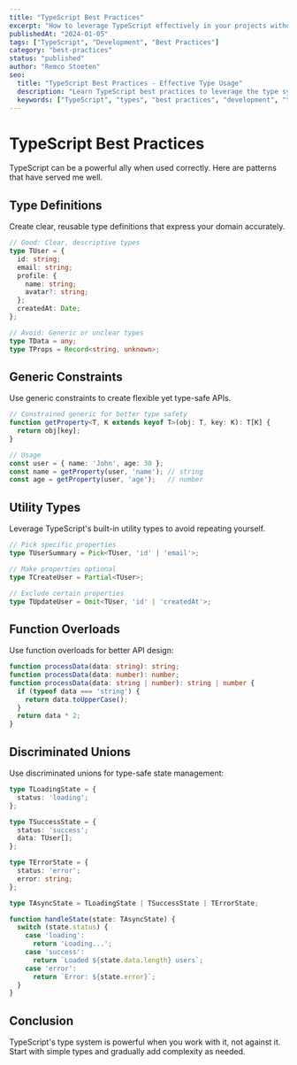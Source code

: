 ```yaml
---
title: "TypeScript Best Practices"
excerpt: "How to leverage TypeScript effectively in your projects without fighting the type system."
publishedAt: "2024-01-05"
tags: ["TypeScript", "Development", "Best Practices"]
category: "best-practices"
status: "published"
author: "Remco Stoeten"
seo:
  title: "TypeScript Best Practices - Effective Type Usage"
  description: "Learn TypeScript best practices to leverage the type system effectively without fighting it. Essential patterns for better code."
  keywords: ["TypeScript", "types", "best practices", "development", "type safety"]
---
```


# TypeScript Best Practices

TypeScript can be a powerful ally when used correctly. Here are patterns that have served me well.

## Type Definitions

Create clear, reusable type definitions that express your domain accurately.

```typescript
// Good: Clear, descriptive types
type TUser = {
  id: string;
  email: string;
  profile: {
    name: string;
    avatar?: string;
  };
  createdAt: Date;
};

// Avoid: Generic or unclear types
type TData = any;
type TProps = Record<string, unknown>;
```

## Generic Constraints

Use generic constraints to create flexible yet type-safe APIs.

```typescript
// Constrained generic for better type safety
function getProperty<T, K extends keyof T>(obj: T, key: K): T[K] {
  return obj[key];
}

// Usage
const user = { name: 'John', age: 30 };
const name = getProperty(user, 'name'); // string
const age = getProperty(user, 'age');   // number
```

## Utility Types

Leverage TypeScript's built-in utility types to avoid repeating yourself.

```typescript
// Pick specific properties
type TUserSummary = Pick<TUser, 'id' | 'email'>;

// Make properties optional
type TCreateUser = Partial<TUser>;

// Exclude certain properties
type TUpdateUser = Omit<TUser, 'id' | 'createdAt'>;
```

## Function Overloads

Use function overloads for better API design:

```typescript
function processData(data: string): string;
function processData(data: number): number;
function processData(data: string | number): string | number {
  if (typeof data === 'string') {
    return data.toUpperCase();
  }
  return data * 2;
}
```

## Discriminated Unions

Use discriminated unions for type-safe state management:

```typescript
type TLoadingState = {
  status: 'loading';
};

type TSuccessState = {
  status: 'success';
  data: TUser[];
};

type TErrorState = {
  status: 'error';
  error: string;
};

type TAsyncState = TLoadingState | TSuccessState | TErrorState;

function handleState(state: TAsyncState) {
  switch (state.status) {
    case 'loading':
      return 'Loading...';
    case 'success':
      return `Loaded ${state.data.length} users`;
    case 'error':
      return `Error: ${state.error}`;
  }
}
```

## Conclusion

TypeScript's type system is powerful when you work with it, not against it. Start with simple types and gradually add complexity as needed.
